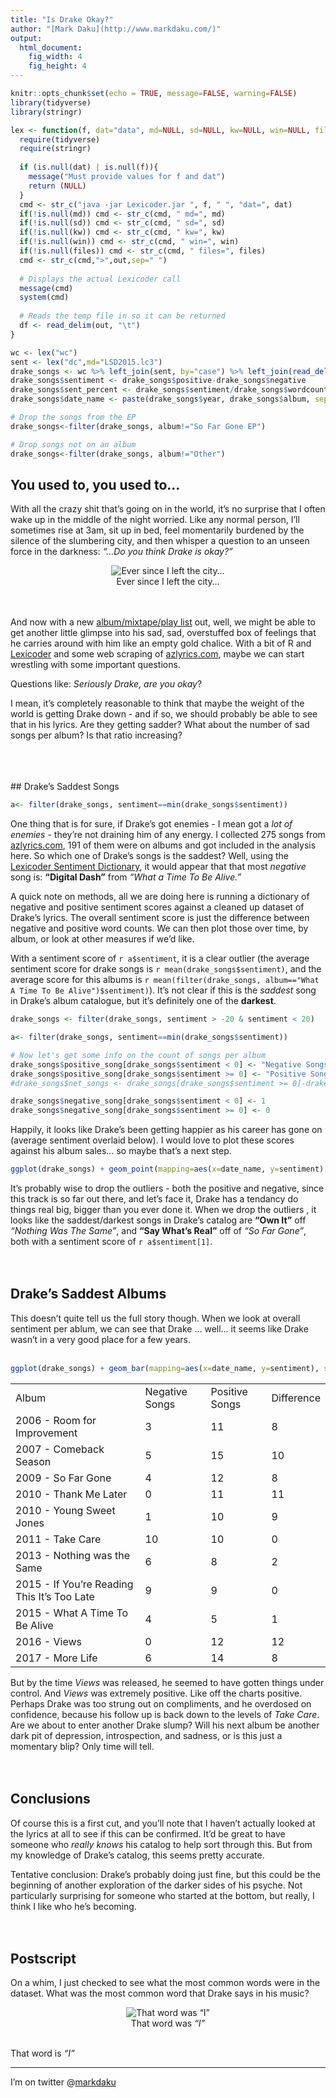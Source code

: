 ```yaml
---
title: "Is Drake Okay?"
author: "[Mark Daku](http://www.markdaku.com/)"
output: 
  html_document:
    fig_width: 4
    fig_height: 4
---
```


```r
knitr::opts_chunk$set(echo = TRUE, message=FALSE, warning=FALSE)
library(tidyverse)
library(stringr)
```

```r
lex <- function(f, dat="data", md=NULL, sd=NULL, kw=NULL, win=NULL, files=NULL, out="temp.tab"){
  require(tidyverse)
  require(stringr)
  
  if (is.null(dat) | is.null(f)){
    message("Must provide values for f and dat")
    return (NULL)
  }
  cmd <- str_c("java -jar Lexicoder.jar ", f, " ", "dat=", dat)
  if(!is.null(md)) cmd <- str_c(cmd, " md=", md)
  if(!is.null(sd)) cmd <- str_c(cmd, " sd=", sd)
  if(!is.null(kw)) cmd <- str_c(cmd, " kw=", kw)
  if(!is.null(win)) cmd <- str_c(cmd, " win=", win)
  if(!is.null(files)) cmd <- str_c(cmd, " files=", files)
  cmd <- str_c(cmd,">",out,sep=" ")
  
  # Displays the actual Lexicoder call
  message(cmd)
  system(cmd)
  
  # Reads the temp file in so it can be returned 
  df <- read_delim(out, "\t")
}

```

```r
wc <- lex("wc")
sent <- lex("dc",md="LSD2015.lc3")
drake_songs <- wc %>% left_join(sent, by="case") %>% left_join(read_delim("albums.tab", "\t"), by="case")
drake_songs$sentiment <- drake_songs$positive-drake_songs$negative
drake_songs$sent_percent <- drake_songs$sentiment/drake_songs$wordcount
drake_songs$date_name <- paste(drake_songs$year, drake_songs$album, sep=" - ") 

# Drop the songs from the EP
drake_songs<-filter(drake_songs, album!="So Far Gone EP")

# Drop songs not on an album
drake_songs<-filter(drake_songs, album!="Other")


```

## You used to, you used to...
With all the crazy shit that's going on in the world, it's no surprise that I often wake up in the middle of the night worried. Like any normal person, I'll sometimes rise at 3am, sit up in bed, feel momentarily burdened by the silence of the slumbering city, and then whisper a question to an unseen force in the darkness: *"...Do you think Drake is okay?"*

<center>
![Ever since I left the city...](take-care.jpg)
</center>
<br/><br/>
And now with a new [album/mixtape/play list](https://open.spotify.com/album/1lXY618HWkwYKJWBRYR4MK) out, well, we might be able to get another little glimpse into his sad, sad, overstuffed box of feelings that he carries around with him like an empty gold chalice. With a bit of R and [Lexicoder](http://www.lexicoder.com/) and some web scraping of [azlyrics.com](http://azlyrics.com/d/drake.html), maybe we can start wrestling with some important questions. 

Questions like: *Seriously Drake, are you okay*?

I mean, it's completely reasonable to think that maybe the weight of the world is getting Drake down - and if so, we should probably be able to see that in his lyrics.  Are they getting sadder? What about the number of sad songs per album? Is that ratio increasing?  

<br/><br/>
<br/>
## Drake's Saddest Songs
```r
a<- filter(drake_songs, sentiment==min(drake_songs$sentiment))
```
One thing that is for sure, if Drake's got enemies - I mean got a *lot of enemies* - they're not draining him of any energy.  I collected 275 songs from [azlyrics.com](http://azlyrics.com/d/drake.html), 191 of them were on albums and got included in the analysis here. So which one of Drake's songs is the saddest?  Well, using the [Lexicoder Sentiment Dictionary](http://www.lexicoder.com/), it would appear that that most *negative* song is: **"Digital Dash"** from *"What a Time To Be Alive."* 

A quick note on methods, all we are doing here is running a dictionary of negative and positive sentiment scores against a cleaned up dataset of Drake's lyrics. The overall sentiment score is just the difference between negative and positive word counts. We can then plot those over time, by album, or look at other measures if we'd like. 

With a sentiment score of `r a$sentiment`, it is a clear outlier (the average sentiment score for drake songs is `r mean(drake_songs$sentiment)`, and the average score for this albums is `r mean(filter(drake_songs, album=="What A Time To Be Alive")$sentiment)`).  It's not clear if this is the *saddest* song in Drake's album catalogue, but it's definitely one of the **darkest**.  



```r
drake_songs <- filter(drake_songs, sentiment > -20 & sentiment < 20)
```

```r
a<- filter(drake_songs, sentiment==min(drake_songs$sentiment))

# Now let's get some info on the count of songs per album
drake_songs$positive_song[drake_songs$sentiment < 0] <- "Negative Songs" 
drake_songs$positive_song[drake_songs$sentiment >= 0] <- "Positive Songs" 
#drake_songs$net_songs <- drake_songs[drake_songs$sentiment >= 0]-drake_songs[drake_songs$sentiment < 0]

drake_songs$negative_song[drake_songs$sentiment < 0] <- 1 
drake_songs$negative_song[drake_songs$sentiment >= 0] <- 0 

```

Happily, it looks like Drake's been getting happier as his career has gone on (average sentiment overlaid below).  I would love to plot these scores against his album sales... so maybe that's a next step.

<center>
```r
ggplot(drake_songs) + geom_point(mapping=aes(x=date_name, y=sentiment), size=1, position=position_jitter(width=0.3, height=0))+ scale_x_discrete(name="Album") + scale_y_continuous(name="Sentiment") + theme(axis.text.x = element_text(angle = 90, hjust = 1)) + geom_abline(show.legend = TRUE)
```
</center>


It's probably wise to drop the outliers - both the positive and negative, since this track is so far out there, and let's face it, Drake has a tendancy do things real big, bigger than you ever done it. When we drop the outliers , it looks like the saddest/darkest songs in Drake's catalog are **"Own It"** off *"Nothing Was The Same"*, and **"Say What's Real"** off of *"So Far Gone"*, both with a sentiment score of `r a$sentiment[1]`.
<br/><br/>
<br/>

## Drake's Saddest Albums

This doesn't quite tell us the full story though.  When we look at overall sentiment per ablum, we can see that Drake ... well... it seems like Drake wasn't in a very good place for a few years.
<br/><br/>
<center>
```r
ggplot(drake_songs) + geom_bar(mapping=aes(x=date_name, y=sentiment), stat="summary") + scale_x_discrete(name="Album") + scale_y_continuous(name="Sentiment") + theme(axis.text.x = element_text(angle = 90, hjust = 1)) 
```
</center>

<table><tr><td>Album<td>Negative Songs<td>Positive Songs<td>Difference</tr>
<tr><td>2006 - Room for Improvement<td>3<td>11<td>8</tr>
<tr><td>2007 - Comeback Season<td>5<td>15<td>10</tr>
<tr><td>2009 - So Far Gone<td>4<td>12<td>8</tr>
<tr><td>2010 - Thank Me Later<td>0<td>11<td>11</tr>
<tr><td>2010 - Young Sweet Jones<td>1<td>10<td>9</tr>
<tr><td>2011 - Take Care<td>10<td>10<td>0</tr>
<tr><td>2013 - Nothing was the Same<td>6<td>8<td>2</tr>
<tr><td>2015 - If You're Reading This It's Too Late<td>9<td>9<td>0</tr>
<tr><td>2015 - What A Time To Be Alive<td>4<td>5<td>1</tr>
<tr><td>2016 - Views<td>0<td>12<td>12</tr>
<tr><td>2017 - More Life<td>6<td>14<td>8</tr>
</table>


But by the time *Views* was released, he seemed to have gotten things under control.  And *Views* was extremely positive. Like off the charts positive. Perhaps Drake was too strung out on compliments, and he overdosed on confidence, because his follow up is back down to the levels of *Take Care*.  Are we about to enter another Drake slump? Will his next album be another dark pit of depression, introspection, and sadness, or is this just a momentary blip?  Only time will tell.
<br/><br/>
<br/>

## Conclusions
Of course this is a first cut, and you'll note that I haven't actually looked at the lyrics at all to see if this can be confirmed. It'd be great to have someone who *really knows* his catalog to help sort through this. But from my knowledge of Drake's catalog, this seems pretty accurate.

Tentative conclusion: Drake's probably doing just fine, but this could be the beginning of another exploration of the darker sides of his psyche.  Not particularly surprising for someone who started at the bottom, but really, I think I like who he's becoming.
<br/><br/>
<br/>

## Postscript
On a whim, I just checked to see what the most common words were in the dataset.  What was the most common word that Drake says in his music?
<center>
![That word was *"I"*](drake-fu.jpg)
</center>
<br />
That word is *"I"*

---
I'm on twitter @[markdaku](http://www.twitter.com/markdaku)
